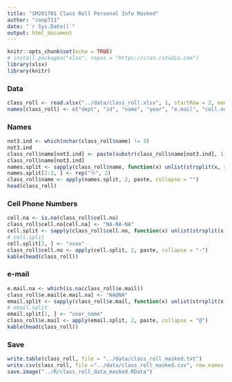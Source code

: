 ```yaml
---
title: "SM201701 Class Roll Personal Info Masked"
author: "coop711"
date: "`r Sys.Date()`"
output: html_document
---
```



```r
knitr::opts_chunk$set(echo = TRUE)
# install.packages("xlsx", repos = "https://cran.rstudio.com")
library(xlsx)
library(knitr)
```

### Data

```r
class_roll <- read.xlsx("../data/class_roll.xlsx", 1, startRow = 2, endRow = 32, colIndex = c(3:7, 9), colClasses = rep("character", 6), encoding = "UTF-8", stringsAsFactors = FALSE)
names(class_roll) <- c("dept", "id", "name", "year", "e.mail", "cell.no")
```

### Names

```r
not3.ind <- which(nchar(class_roll$name) != 3)
not3.ind
class_roll$name[not3.ind] <- paste(substr(class_roll$name[not3.ind], 1, 1), "ㅇㅇ", sep = "")
class_roll$name[not3.ind]
names.split <- sapply(class_roll$name, function(x) unlist(strsplit(x, split = "")))
names.split[2:3, ] <- rep("ㅇ", 2)
class_roll$name <- apply(names.split, 2, paste, collapse = "")
head(class_roll)
```

### Cell Phone Numbers

```r
cell.na <- is.na(class_roll$cell.no)
class_roll$cell.no[cell.na] <- "NA-NA-NA"
cell.split <- sapply(class_roll$cell.no, function(x) unlist(strsplit(x, split = "-")))
# cell.split
cell.split[3, ] <- "xxxx"
class_roll$cell.no <- apply(cell.split, 2, paste, collapse = "-")
kable(head(class_roll))
```

### e-mail


```r
e.mail.na <- which(is.na(class_roll$e.mail))
class_roll$e.mail[e.mail.na] <- "NA@NA"
email.split <- sapply(class_roll$e.mail, function(x) unlist(strsplit(x, split = "@")))
# email.split
email.split[1, ] <- "user_name"
class_roll$e.mail <- apply(email.split, 2, paste, collapse = "@")
kable(head(class_roll))
```
### Save

```r
write.table(class_roll, file = "../data/class_roll_masked.txt")
write.csv(class_roll, file ="../data/class_roll_masked.csv", row.names = FALSE)
save.image("../R/class_roll_data_masked.RData")
```
